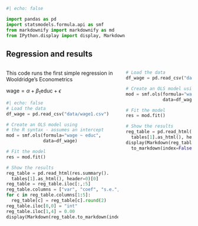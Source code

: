 
```python
#| echo: false

import pandas as pd
import statsmodels.formula.api as smf
from markdownify import markdownify as md
from IPython.display import display, Markdown
```

## Regression and results

:::: {.columns}

::: {.column}

This code runs the first simple regression in Wooldridge's Econometrics

$\text{wage} = \alpha + \beta_1 \text{educ} + \epsilon$

```python
#| echo: false
# Load the data
df_wage = pd.read_csv("data/wage1.csv")

# Create an OLS model using 
# the R syntax - assumes an intercept
mod = smf.ols(formula="wage ~ educ",
              data=df_wage)

# Fit the model
res = mod.fit()

# Show the results
reg_table = pd.read_html(res.summary().
  tables[1].as_html(), header=0)[0]
reg_table = reg_table.iloc[:,:5]
reg_table.columns = ["var", "coef", "s.e.", "t", "p-val"]
for c in reg_table.columns[1:5]:
  reg_table[c] = reg_table[c].round(2)
reg_table.iloc[0,0] = "int"
reg_table.iloc[1,4] = 0.00
display(Markdown(reg_table.to_markdown(index=False)))
```


:::
::: {.column}

```python
# Load the data
df_wage = pd.read_csv("data/wage1.csv")

# Create an OLS model using R syntax
mod = smf.ols(formula="wage ~ educ",
              data=df_wage)

# Fit the model
res = mod.fit()

# Show the results
reg_table = pd.read_html(res.summary().
  tables[1].as_html(), header=0)[0]
display(Markdown(reg_table.
  to_markdown(index=False)))
```
:::
::::